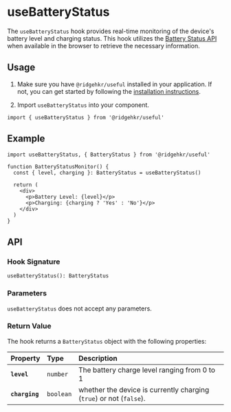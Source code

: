 # useBatteryStatus

The `useBatteryStatus` hook provides real-time monitoring of the device's battery level and charging status. This hook utilizes the [Battery Status API](https://developer.mozilla.org/en-US/docs/Web/API/Battery_Status_API) when available in the browser to retrieve the necessary information.

## Usage

1. Make sure you have `@ridgehkr/useful` installed in your application. If not, you can get started by following the [installation instructions](/#getting-started).

2. Import `useBatteryStatus` into your component.

```tsx
import { useBatteryStatus } from '@ridgehkr/useful'
```

## Example

```tsx /useBatteryStatus/ filename="BatteryStatus.tsx"
import useBatteryStatus, { BatteryStatus } from '@ridgehkr/useful'

function BatteryStatusMonitor() {
  const { level, charging }: BatteryStatus = useBatteryStatus()

  return (
    <div>
      <p>Battery Level: {level}</p>
      <p>Charging: {charging ? 'Yes' : 'No'}</p>
    </div>
  )
}
```

## API

### Hook Signature

```tsx
useBatteryStatus(): BatteryStatus
```

### Parameters

`useBatteryStatus` does not accept any parameters.

### Return Value

The hook returns a `BatteryStatus` object with the following properties:

| Property       | Type      | Description                                                         |
| :------------- | :-------- | :------------------------------------------------------------------ |
| **`level`**    | `number`  | The battery charge level ranging from 0 to 1                        |
| **`charging`** | `boolean` | whether the device is currently charging (`true`) or not (`false`). |
